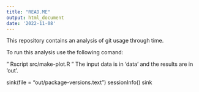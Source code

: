 ```yaml
---
title: "READ.ME"
output: html_document
date: '2022-11-08'
---
```


This repository contains an analysis of git usage through time.

To run this analysis use the following comand:

"
Rscript src/make-plot.R
"
The input data is in 'data' and the results are in 'out'.

sink(file = "out/package-versions.text")
sessionInfo()
sink